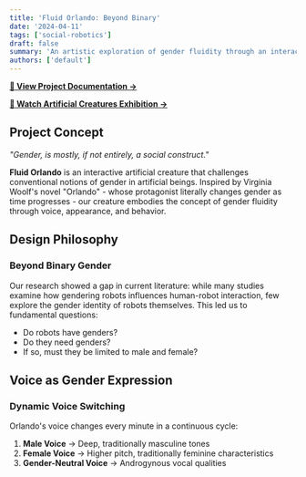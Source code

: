 ```yaml
---
title: 'Fluid Orlando: Beyond Binary'
date: '2024-04-11'
tags: ['social-robotics']
draft: false
summary: 'An artistic exploration of gender fluidity through an interactive artificial creature that challenges traditional binary gender concepts in robotics.'
authors: ['default']
---
```


**[🔗 View Project Documentation →](https://sites.google.com/view/artificialcreatures2024/student-portfolios/amber-van-der-tuin/fluid-orlando?authuser=0)**

**[🔗 Watch Artificial Creatures Exhibition →](https://www.youtube.com/watch?v=BfRyo5RF7Lo)**

## Project Concept

_"Gender, is mostly, if not entirely, a social construct."_

**Fluid Orlando** is an interactive artificial creature that challenges conventional notions of gender in artificial beings. Inspired by Virginia Woolf's novel "Orlando" - whose protagonist literally changes gender as time progresses - our creature embodies the concept of gender fluidity through voice, appearance, and behavior.

## Design Philosophy

### **Beyond Binary Gender**

Our research showed a gap in current literature: while many studies examine how gendering robots influences human-robot interaction, few explore the gender identity of robots themselves. This led us to fundamental questions:

- Do robots have genders?
- Do they need genders?
- If so, must they be limited to male and female?

## Voice as Gender Expression

### **Dynamic Voice Switching**

Orlando's voice changes every minute in a continuous cycle:

1. **Male Voice** → Deep, traditionally masculine tones
2. **Female Voice** → Higher pitch, traditionally feminine characteristics
3. **Gender-Neutral Voice** → Androgynous vocal qualities
